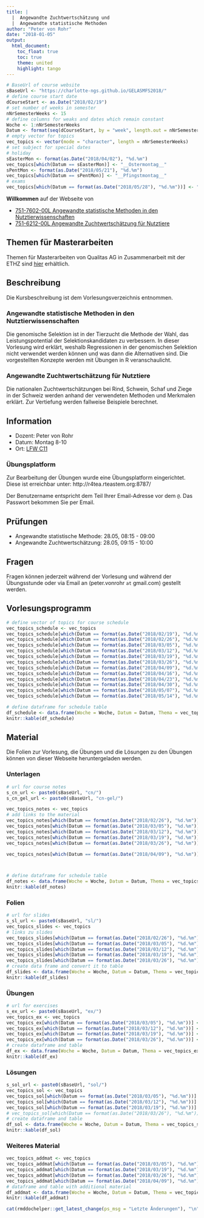 ```yaml
---
title: |
  |  Angewandte Zuchtwertschätzung und 
  |  Angewandte statistische Methoden
author: "Peter von Rohr"
date: "2018-01-05"
output: 
  html_document:
    toc_float: true
    toc: true
    theme: united
    highlight: tango
---
```


```r
# BaseUrl of course website
sBaseUrl <- "https://charlotte-ngs.github.io/GELASMFS2018/"
# define course start date
dCourseStart <- as.Date("2018/02/19")
# set number of weeks in semester
nNrSemesterWeeks <- 15
# define columns for weaks and dates which remain constant
Woche <- 1:nNrSemesterWeeks
Datum <- format(seq(dCourseStart, by = "week", length.out = nNrSemesterWeeks), "%d.%m")
# empty vector for topics
vec_topics <- vector(mode = "character", length = nNrSemesterWeeks)
# set subject for special dates
# holiday
sEasterMon <- format(as.Date("2018/04/02"), "%d.%m")
vec_topics[which(Datum == sEasterMon)] <- "__Ostermontag__"
sPentMon <- format(as.Date("2018/05/21"), "%d.%m")
vec_topics[which(Datum == sPentMon)] <- "__Pfingstmontag__"
# exams
vec_topics[which(Datum == format(as.Date("2018/05/28"), "%d.%m"))] <- "__Prüfungen__"
```

__Willkommen__ auf der Webseite von

- [751-7602-00L	Angewandte statistische Methoden in den Nutztierwissenschaften](http://www.vvz.ethz.ch/Vorlesungsverzeichnis/lerneinheit.view?lerneinheitId=120670&semkez=2018S&ansicht=KATALOGDATEN&lang=de)
- [751-6212-00L Angewandte Zuchtwertschätzung für Nutztiere](http://www.vvz.ethz.ch/Vorlesungsverzeichnis/lerneinheit.view?lerneinheitId=120134&semkez=2018S&ansicht=KATALOGDATEN&lang=de)


## Themen für Masterarbeiten
Themen für Masterarbeiten von Qualitas AG in Zusammenarbeit mit der ETHZ sind [hier](`r paste0(sBaseUrl, "misc/ThemenMasterarbeiten/ThemenMasterArbeiten_FS2018.html")`)  erhältlich.

## Beschreibung
Die Kursbeschreibung ist dem Vorlesungsverzeichnis entnommen.

### Angewandte statistische Methoden in den Nutztierwissenschaften
Die genomische Selektion ist in der Tierzucht die Methode der Wahl, das Leistungspotential der Selektionskandidaten zu verbessern. In dieser Vorlesung wird erklärt, weshalb Regressionen in der genomischen Selektion nicht verwendet werden können und was dann die Alternativen sind. Die vorgestellten Konzepte werden mit Übungen in R veranschaulicht.

### Angewandte Zuchtwertschätzung für Nutztiere
Die nationalen Zuchtwertschätzungen bei Rind, Schwein, Schaf und Ziege in der Schweiz werden anhand der verwendeten Methoden und Merkmalen erklärt. Zur Vertiefung werden fallweise Beispiele berechnet.


## Information
- Dozent: Peter von Rohr
- Datum: Montag 8-10
- Ort: [LFW C11](http://www.mapsearch.ethz.ch/map/map.do?gebaeudeMap=LFW&lang=en)
    
### Übungsplatform
Zur Bearbeitung der Übungen wurde eine Übungsplatform eingerichtet. Diese ist erreichbar unter: http://r4tea.rteastem.org:8787/

Der Benutzername entspricht dem Teil Ihrer Email-Adresse vor dem `@`. Das Passwort bekommen Sie per Email.


## Prüfungen
- Angewandte statistische Methode: 28.05, 08:15 - 09:00 
- Angewandte Zuchtwertschätzung: 28.05, 09:15 - 10:00


## Fragen
Fragen können jederzeit während der Vorlesung und während der Übungsstunde oder via Email an (peter.vonrohr `at` gmail.com) gestellt werden.


## Vorlesungsprogramm
```r
# define vector of topics for course schedule
vec_topics_schedule <- vec_topics
vec_topics_schedule[which(Datum == format(as.Date("2018/02/19"), "%d.%m"))] <- "Ausgefallen"
vec_topics_schedule[which(Datum == format(as.Date("2018/02/26"), "%d.%m"))] <- "Ausgefallen"
vec_topics_schedule[which(Datum == format(as.Date("2018/03/05"), "%d.%m"))] <- "Multiple Lineare Regression"
vec_topics_schedule[which(Datum == format(as.Date("2018/03/12"), "%d.%m"))] <- "GBLUP"
vec_topics_schedule[which(Datum == format(as.Date("2018/03/19"), "%d.%m"))] <- "LASSO"
vec_topics_schedule[which(Datum == format(as.Date("2018/03/26"), "%d.%m"))] <- "Bayes"
vec_topics_schedule[which(Datum == format(as.Date("2018/04/09"), "%d.%m"))] <- "Einführung angewandte Zuchtwertschätzung"
vec_topics_schedule[which(Datum == format(as.Date("2018/04/16"), "%d.%m"))] <- "ZWS Rind I"
vec_topics_schedule[which(Datum == format(as.Date("2018/04/23"), "%d.%m"))] <- "ZWS Rind II"
vec_topics_schedule[which(Datum == format(as.Date("2018/04/30"), "%d.%m"))] <- "Braunvieh Schweiz und Qualitas in Zug"
vec_topics_schedule[which(Datum == format(as.Date("2018/05/07"), "%d.%m"))] <- "Suisag und Zuchtprogramm beim Schwein - Andreas Hofer (Suisag)"
vec_topics_schedule[which(Datum == format(as.Date("2018/05/14"), "%d.%m"))] <- "ZWS Rind III"

# define dataframe for schedule table
df_schedule <- data.frame(Woche = Woche, Datum = Datum, Thema = vec_topics_schedule, stringsAsFactors = FALSE)
knitr::kable(df_schedule)
```



## Material
Die Folien zur Vorlesung, die Übungen und die Lösungen zu den Übungen können von dieser Webseite heruntergeladen werden. 

### Unterlagen
```r
# url for course notes
s_cn_url <- paste0(sBaseUrl, "cn/")
s_cn_gel_url <- paste0(sBaseUrl, "cn-gel/")

vec_topics_notes <- vec_topics
# add links to the material
vec_topics_notes[which(Datum == format(as.Date("2018/02/26"), "%d.%m"))] <- paste0("[Einführung](", s_cn_url, "01-intro.pdf", ")") 
vec_topics_notes[which(Datum == format(as.Date("2018/03/05"), "%d.%m"))] <- paste0("[Lineare Regression](", s_cn_url, "02-linreg.pdf", ")") 
vec_topics_notes[which(Datum == format(as.Date("2018/03/12"), "%d.%m"))] <- paste0("[GBLUP](", s_cn_url, "03-gblup.pdf", ")") 
vec_topics_notes[which(Datum == format(as.Date("2018/03/19"), "%d.%m"))] <- paste0("[LASSO](", s_cn_url, "04-lasso.pdf", ")") 
vec_topics_notes[which(Datum == format(as.Date("2018/03/26"), "%d.%m"))] <- paste0("[Bayes](", s_cn_url, "05-bayes.pdf", ")") 

vec_topics_notes[which(Datum == format(as.Date("2018/04/09"), "%d.%m"))] <- paste0("[Einführung und Zuchtprogramme](", s_cn_gel_url, "01-intro_breedprog.pdf", ")") 



# define dataframe for schedule table
df_notes <- data.frame(Woche = Woche, Datum = Datum, Thema = vec_topics_notes, stringsAsFactors = FALSE)
knitr::kable(df_notes)
```


### Folien
```r
# url for slides
s_sl_url <- paste0(sBaseUrl, "sl/")
vec_topics_slides <- vec_topics
# links zu slides
vec_topics_slides[which(Datum == format(as.Date("2018/02/26"), "%d.%m"))] <- paste0("[Einführung](", s_sl_url, "w2/asmas_w01_v01.pdf)") 
vec_topics_slides[which(Datum == format(as.Date("2018/03/05"), "%d.%m"))] <- paste0("[Lineare Regression](", s_sl_url, "w2/asmas_w02_v02.pdf)") 
vec_topics_slides[which(Datum == format(as.Date("2018/03/12"), "%d.%m"))] <- paste0("[Regression (Teil 2)](", s_sl_url, "w2/asmas_w02_v03.pdf", "), [GBLUP](", s_sl_url, "w03/asmas_w03_v03.pdf)") 
vec_topics_slides[which(Datum == format(as.Date("2018/03/19"), "%d.%m"))] <- paste0("[LASSO](", s_sl_url, "w04/asmas_w04_v04.pdf)") 
vec_topics_slides[which(Datum == format(as.Date("2018/03/26"), "%d.%m"))] <- paste0("[Bayes](", s_sl_url, "w05/asmas_w05_v05.pdf)") 
# create data frame and convert it to table
df_slides <- data.frame(Woche = Woche, Datum = Datum, Thema = vec_topics_slides, stringsAsFactors = FALSE)
knitr::kable(df_slides)
```


### Übungen
```r
# url for exercises
s_ex_url <- paste0(sBaseUrl, "ex/")
vec_topics_ex <- vec_topics
vec_topics_ex[which(Datum == format(as.Date("2018/03/05"), "%d.%m"))] <- paste0("[Lineare Regression](", s_ex_url, "w2/asmas_w2_u1.pdf", ")") 
vec_topics_ex[which(Datum == format(as.Date("2018/03/12"), "%d.%m"))] <- paste0("[Deregression](", s_ex_url, "w03/asmas_w03_u02.pdf", ")") 
vec_topics_ex[which(Datum == format(as.Date("2018/03/19"), "%d.%m"))] <- paste0("[Regression und GBLUP](", s_ex_url, "w04/asmas_w04_u03.pdf", ")") 
vec_topics_ex[which(Datum == format(as.Date("2018/03/26"), "%d.%m"))] <- paste0("[Regression und LASSO](", s_ex_url, "w05/asmas_w05_u04.pdf", ")") 
# create dataframe and table
df_ex <- data.frame(Woche = Woche, Datum = Datum, Thema = vec_topics_ex, stringsAsFactors = FALSE)
knitr::kable(df_ex)
```



### Lösungen
```r
s_sol_url <- paste0(sBaseUrl, "sol/")
vec_topics_sol <- vec_topics
vec_topics_sol[which(Datum == format(as.Date("2018/03/05"), "%d.%m"))] <- paste0("[Lineare Regression](", s_sol_url, "w2/asmas_w2_l1.pdf", ")")
vec_topics_sol[which(Datum == format(as.Date("2018/03/12"), "%d.%m"))] <- paste0("[Deregression](", s_sol_url, "w03/asmas_w03_l02.pdf", ")")
vec_topics_sol[which(Datum == format(as.Date("2018/03/19"), "%d.%m"))] <- paste0("[Regression und GBLUP](", s_sol_url, "w04/asmas_w04_l03.pdf", ")")
# vec_topics_sol[which(Datum == format(as.Date("2018/03/26"), "%d.%m"))] <- paste0("[Regression und LASSO](", s_sol_url, "w05/asmas_w05_l04.pdf", ")")
# create dataframe and table
df_sol <- data.frame(Woche = Woche, Datum = Datum, Thema = vec_topics_sol, stringsAsFactors = FALSE)
knitr::kable(df_sol)
```



### Weiteres Material
```r
vec_topics_addmat <- vec_topics
vec_topics_addmat[which(Datum == format(as.Date("2018/03/05"), "%d.%m"))] <- paste0("[Datensatz Übung 1](", sBaseUrl, "ex/w2/zl_w7_u5_DataLmm.csv", ")") 
vec_topics_addmat[which(Datum == format(as.Date("2018/03/19"), "%d.%m"))] <- paste0("[Genotypen Übung 3](", sBaseUrl, "ex/w04/asmas_w04_u03_genotypes.txt", ")") 
vec_topics_addmat[which(Datum == format(as.Date("2018/03/26"), "%d.%m"))] <- paste0("[LASSO Übung 4](", sBaseUrl, "ex/w05/asmas_w05_u04_lasso.txt", ")") 
vec_topics_addmat[which(Datum == format(as.Date("2018/04/09"), "%d.%m"))] <- paste0("[SVT Flyer](", sBaseUrl, "misc/SVT/SVT-Flyer-2017-web.pdf", ")") 
# dataframe and table with additional material
df_addmat <- data.frame(Woche = Woche, Datum = Datum, Thema = vec_topics_addmat, stringsAsFactors = FALSE)
knitr::kable(df_addmat)
```


```r
cat(rmddochelper::get_latest_change(ps_msg = "Letzte Änderungen"), "\n")
```
